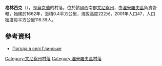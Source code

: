 {{coord|48|44|57|N|29|4|9|E|scale:30000|display=title}}

'''格林西克'''（{{lang-uk|Глинське}}），是[[烏克蘭|烏克蘭]]的村落，位於該國西南部[[文尼察州|文尼察州]]，由[[涅米羅夫區|涅米羅夫區]]負責管轄，始建於1662年，面積0.4平方公里，海拔高度222米，2001年人口47，人口密度每平方公里118.39人。

==參考資料==
* [http://weather.in.ua/ua/vinnickaja/5210 Погода в селі Глинське] {{Wayback|url=http://weather.in.ua/ua/vinnickaja/5210 |date=20200508235950 }}

[[Category:文尼察州村落|Category:文尼察州村落]]
[[Category:涅米羅夫區村落|Category:涅米羅夫區村落]]


{{Vinnytsia-geo-stub}}